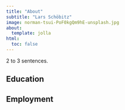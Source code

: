 ```yaml
---
title: "About"
subtitle: "Lars Schöbitz"
image: norman-tsui-PoF0kgQm9hE-unsplash.jpg
about:
  template: jolla
html:
  toc: false
---
```


2 to 3 sentences.

## Education

## Employment
